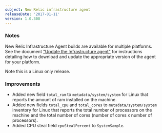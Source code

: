 ```yaml
---
subject: New Relic infrastructure agent
releaseDate: '2017-01-11'
version: 1.0.308
---
```


### Notes

New Relic Infrastructure Agent builds are available for multiple platforms. See the document ["Update the Infrastructure agent"](https://docs.newrelic.com/docs/infrastructure/new-relic-infrastructure/installation/update-infrastructure-agent) for instructions detailing how to download and update the appropriate version of the agent for your platform.

Note this is a Linux only release.

### Improvements

* Added new field `total_ram` to `metadata/system/system` for Linux that reports the amount of ram installed on the machine.
* Added new fields `total_cpu` and `total_cores` to `metadata/system/system` inventory for Linux that reports the total number of processors on the machine and the total number of cores (number of cores x number of processors).
* Added CPU steal field `cpuStealPercent` to `SystemSample`.
